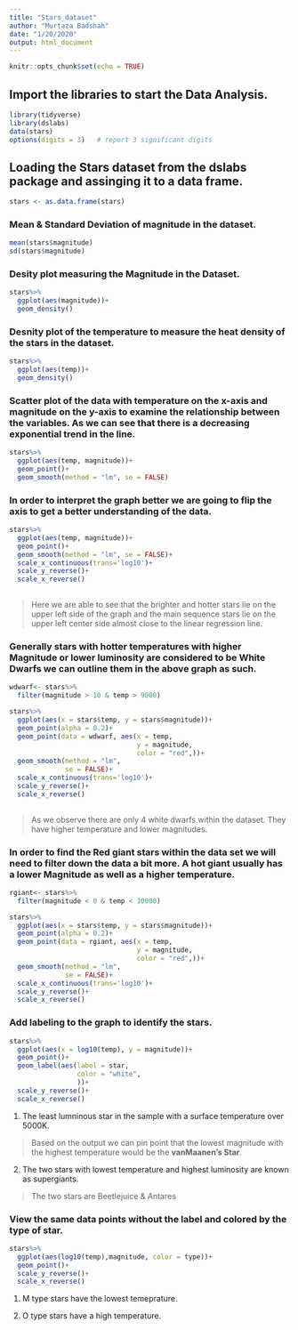 ```yaml
---
title: "Stars_dataset"
author: "Murtaza Badshah"
date: "1/20/2020"
output: html_document
---
```


```r
knitr::opts_chunk$set(echo = TRUE)
```

## Import the libraries to start the Data Analysis.

```r
library(tidyverse)
library(dslabs)
data(stars)
options(digits = 3)   # report 3 significant digits
```

## Loading the Stars dataset from the dslabs package and assinging it to a data frame.
```r
stars <- as.data.frame(stars)
```

### Mean & Standard Deviation of magnitude in the dataset.

```r
mean(stars$magnitude)
sd(stars$magnitude)
```

### Desity plot measuring the Magnitude in the Dataset.
```r
stars%>%
  ggplot(aes(magnitude))+
  geom_density()
```

### Desnity plot of the temperature to measure the heat density of the stars in the dataset.

```r
stars%>%
  ggplot(aes(temp))+
  geom_density()
```

### Scatter plot of the data with temperature on the x-axis and magnitude on the y-axis to examine the relationship between the variables. As we can see that there is a decreasing exponential trend in the line.

```r
stars%>%
  ggplot(aes(temp, magnitude))+
  geom_point()+
  geom_smooth(method = "lm", se = FALSE)
```

### In order to interpret the graph better we are going to flip the axis to get a better understanding of the data.


```r
stars%>%
  ggplot(aes(temp, magnitude))+
  geom_point()+
  geom_smooth(method = "lm", se = FALSE)+
  scale_x_continuous(trans='log10')+
  scale_y_reverse()+
  scale_x_reverse()
  
```

> Here we are able to see that the brighter and hotter stars lie on the upper left side of the graph and the main sequence stars lie on the upper left center side almost close to the linear regression line.

### Generally stars with hotter temperatures with higher Magnitude or lower luminosity are considered to be White Dwarfs we can outline them in the above graph as such.

```r
wdwarf<- stars%>%
  filter(magnitude > 10 & temp > 9000)

stars%>%
  ggplot(aes(x = stars$temp, y = stars$magnitude))+
  geom_point(alpha = 0.2)+
  geom_point(data = wdwarf, aes(x = temp, 
                                y = magnitude, 
                                color = "red",))+
  geom_smooth(method = "lm", 
              se = FALSE)+
  scale_x_continuous(trans='log10')+
  scale_y_reverse()+
  scale_x_reverse()
  
```

> As we observe there are only 4 white dwarfs within the dataset. They have higher temperature and lower magnitudes.

### In order to find the Red giant stars within the data set we will need to filter down the data a bit more. A hot giant usually has a lower Magnitude as well as a higher temperature.

```r
rgiant<- stars%>%
  filter(magnitude < 0 & temp < 10000)

stars%>%
  ggplot(aes(x = stars$temp, y = stars$magnitude))+
  geom_point(alpha = 0.2)+
  geom_point(data = rgiant, aes(x = temp, 
                                y = magnitude, 
                                color = "red",))+
  geom_smooth(method = "lm", 
              se = FALSE)+
  scale_x_continuous(trans='log10')+
  scale_y_reverse()+
  scale_x_reverse()
```

### Add labeling to the graph to identify the stars.

```r

stars%>%
  ggplot(aes(x = log10(temp), y = magnitude))+
  geom_point()+
  geom_label(aes(label = star, 
                 color = "white", 
                 ))+
  scale_y_reverse()+
  scale_x_reverse()
```

1. The least lumninous star in the sample with a surface temperature over 5000K.

> Based on the output we can pin point that the lowest magnitude with the highest temperature would be the **vanMaanen's Star**.

2. The two stars with lowest temperature and highest luminosity are known as supergiants.

> The two stars are Beetlejuice & Antares

### View the same data points without the label and colored by the type of star.

```r
stars%>%
  ggplot(aes(log10(temp),magnitude, color = type))+
  geom_point()+
  scale_y_reverse()+
  scale_x_reverse()
```

1. M type stars have the lowest temeprature. 

2. O type stars have a high temperature.


